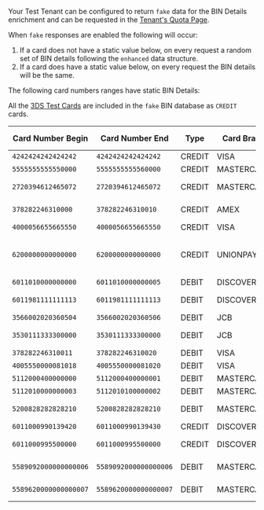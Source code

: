 
Your Test Tenant can be configured to return `fake` data for the BIN Details enrichment and can be requested in the [Tenant's Quota Page](https://portal.basistheory.com/settings?tab=quotas).

When `fake` responses are enabled the following will occur:

1. If a card does not have a static value below, on every request a random set of BIN details following the `enhanced` data structure.
2. If a card does have a static value below, on every request the BIN details will be the same.

The following card numbers ranges have static BIN Details:

<Alert type={Alerts.INFO}>All the [3DS Test Cards](/docs/api/testing#3ds-test-cards) are included in the `fake` BIN database as `CREDIT` cards.</Alert>

| Card Number Begin     | Card Number End       | Type   | Card Brand | Test Card Example     | Issuer Country               |
|-----------------------|-----------------------|--------|------------|-----------------------|------------------------------|
| `4242424242424242`    | `4242424242424242`    | CREDIT | VISA       | `4242424242424242`    | Bermuda                      |
| `5555555555550000`    | `5555555555560000`    | CREDIT | MASTERCARD | `5555555555554444`    | Türkiye                      |
| `2720394612465072`    | `2720394612465072`    | CREDIT | MASTERCARD | `2720394612465072`    | United States                |
| `378282246310000`     | `378282246310010`     | CREDIT | AMEX       | `378282246310005`     | Faroe Islands                |
| `4000056655665550`    | `4000056655665550`    | CREDIT | VISA       | `4000056655665556`    | Chile                        |
| `6200000000000000`    | `6200000000000000`    | CREDIT | UNIONPAY   | `6200000000000005`    | Svalbard & Jan Mayen Islands |
| `6011010000000000`    | `6011010000000005`    | DEBIT  | DISCOVER   | `6011010000000003`    | Bermuda                      |
| `6011981111111113`    | `6011981111111113`    | DEBIT  | DISCOVER   | `6011981111111113`    | United States                |
| `3566002020360504`    | `3566002020360506`    | DEBIT  | JCB        | `3566002020360505`    | Bermuda                      |
| `3530111333300000`    | `3530111333300000`    | DEBIT  | JCB        | `3530111333300000`    | United States                |
| `378282246310011`     | `378282246310020`     | DEBIT  | VISA       | `378282246310013`     | Bermuda                      |
| `4005550000081018`    | `4005550000081020`    | DEBIT  | VISA       | `4005550000081019`    | Bermuda                      |
| `5112000400000000`    | `5112000400000001`    | DEBIT  | MASTERCARD | `5112000400000000`    | Bermuda                      |
| `5112010000000003`    | `5112010100000002`    | DEBIT  | MASTERCARD | `5112010000000003`    | Bermuda                      |
| `5200828282828210`    | `5200828282828210`    | DEBIT  | MASTERCARD | `5200828282828210`    | United States                |
| `6011000990139420`    | `6011000990139430`    | CREDIT | DISCOVER   | `6011000990139424`    | Bermuda                      |
| `6011000995500000`    | `6011000995500000`    | CREDIT | DISCOVER   | `6011000995500000`    | United States                |
| `5589092000000000006` | `5589092000000000006` | DEBIT  | MASTERCARD | `5589092000000000006` | United States                |
| `5589620000000000007` | `5589620000000000007` | DEBIT  | MASTERCARD | `5589620000000000007` | United States                |

